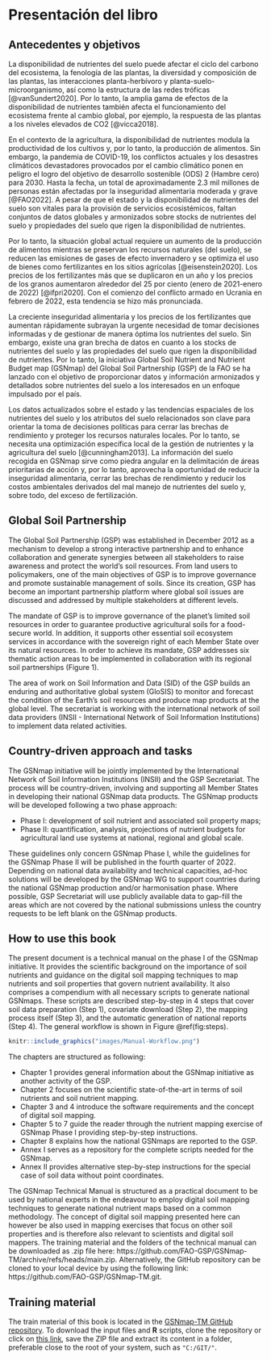 \mainmatter

# Presentación del libro

##	Antecedentes y objetivos
La disponibilidad de nutrientes del suelo puede afectar el ciclo del carbono del ecosistema, la fenología de las plantas, la diversidad y composición de las plantas, las interacciones planta-herbívoro y planta-suelo-microorganismo, así como la estructura de las redes tróficas [@vanSundert2020]. Por lo tanto, la amplia gama de efectos de la disponibilidad de nutrientes también afecta el funcionamiento del ecosistema frente al cambio global, por ejemplo, la respuesta de las plantas a los niveles elevados de CO2 [@vicca2018].

En el contexto de la agricultura, la disponibilidad de nutrientes modula la productividad de los cultivos y, por lo tanto, la producción de alimentos. Sin embargo, la pandemia de COVID-19, los conflictos actuales y los desastres climáticos devastadores provocados por el cambio climático ponen en peligro el logro del objetivo de desarrollo sostenible (ODS) 2 (Hambre cero) para 2030. Hasta la fecha, un total de aproximadamente 2.3 mil millones de personas están afectadas por la inseguridad alimentaria moderada y grave [@FAO2022]. A pesar de que el estado y la disponibilidad de nutrientes del suelo son vitales para la provisión de servicios ecosistémicos, faltan conjuntos de datos globales y armonizados sobre stocks de nutrientes del suelo y propiedades del suelo que rigen la disponibilidad de nutrientes.

Por lo tanto, la situación global actual requiere un aumento de la producción de alimentos mientras se preservan los recursos naturales (del suelo), se reducen las emisiones de gases de efecto invernadero y se optimiza el uso de bienes como fertilizantes en los sitios agrícolas [@eisenstein2020]. Los precios de los fertilizantes más que se duplicaron en un año y los precios de los granos aumentaron alrededor del 25 por ciento (enero de 2021-enero de 2022) [@ifpri2020]. Con el comienzo del conflicto armado en Ucrania en febrero de 2022, esta tendencia se hizo más pronunciada.

La creciente inseguridad alimentaria y los precios de los fertilizantes que aumentan rápidamente subrayan la urgente necesidad de tomar decisiones informadas y de gestionar de manera óptima los nutrientes del suelo. Sin embargo, existe una gran brecha de datos en cuanto a los stocks de nutrientes del suelo y las propiedades del suelo que rigen la disponibilidad de nutrientes. Por lo tanto, la iniciativa Global Soil Nutrient and Nutrient Budget map (GSNmap) del Global Soil Partnership (GSP) de la FAO se ha lanzado con el objetivo de proporcionar datos y información armonizados y detallados sobre nutrientes del suelo a los interesados en un enfoque impulsado por el país.

Los datos actualizados sobre el estado y las tendencias espaciales de los nutrientes del suelo y los atributos del suelo relacionados son clave para orientar la toma de decisiones políticas para cerrar las brechas de rendimiento y proteger los recursos naturales locales. Por lo tanto, se necesita una optimización específica local de la gestión de nutrientes y la agricultura del suelo [@cunningham2013]. La información del suelo recogida en GSNmap sirve como piedra angular en la delimitación de áreas prioritarias de acción y, por lo tanto, aprovecha la oportunidad de reducir la inseguridad alimentaria, cerrar las brechas de rendimiento y reducir los costos ambientales derivados del mal manejo de nutrientes del suelo y, sobre todo, del exceso de fertilización.

## Global Soil Partnership

The Global Soil Partnership (GSP) was established in December 2012 as a mechanism to develop a strong interactive partnership and to enhance collaboration and generate synergies between all stakeholders to raise awareness and protect the world’s soil resources. From land users to policymakers, one of the main objectives of GSP is to improve governance and promote sustainable management of soils. Since its creation, GSP has become an important partnership platform where global soil issues are discussed and addressed by multiple stakeholders at different levels. 

The mandate of GSP is to improve governance of the planet’s limited soil resources in order to guarantee productive agricultural soils for a food-secure world. In addition, it supports other essential soil ecosystem services in accordance with the sovereign right of each Member State over its natural resources. In order to achieve its mandate, GSP addresses six thematic action areas  to be implemented in collaboration with its regional soil partnerships (Figure 1).

The area of work on Soil Information and Data (SID) of the GSP builds an enduring and authoritative global system (GloSIS) to monitor and forecast the condition of the Earth's soil resources and produce map products at the global level. The secretariat is working with the  international network of soil data providers (INSII - International Network of Soil Information Institutions) to implement data related activities. 

## Country-driven approach and tasks

The GSNmap initiative will be jointly implemented by the International Network of Soil Information Institutions (INSII) and the GSP Secretariat. The process will be country-driven, involving and supporting all Member States in developing their national GSNmap data products. The GSNmap products will be developed following a two phase approach:

* Phase I: development of soil nutrient and associated soil property maps;
* Phase II: quantification, analysis, projections of nutrient budgets for agricultural land use systems at national, regional and global scale. 

These guidelines only concern GSNmap Phase I, while the guidelines for the GSNmap Phase II will be published in the fourth quarter of 2022.
Depending on national data availability and technical capacities, ad-hoc solutions will be developed by the GSNmap WG to support countries during the national GSNmap production and/or harmonisation phase. Where possible, GSP Secretariat will use publicly available data to gap-fill the areas which are not covered by the national submissions unless the country requests to be left blank on the GSNmap products.

## How to use this book

The present document is a technical manual on the phase I of the GSNmap initiative. It provides the scientific background on the importance of soil nutrients and guidance on the digital soil mapping techniques to map nutrients and soil properties that govern nutrient availability. It also comprises a compendium with all necessary scripts to generate national GSNmaps. These scripts are described step-by-step in 4 steps that cover soil data preparation (Step 1), covariate download (Step 2), the mapping process itself (Step 3), and the automatic generation of national reports (Step 4). The general workflow is shown in Figure \@ref(fig:steps).

```r
knitr::include_graphics("images/Manual-Workflow.png")

```

The chapters are structured as following:

* Chapter 1 provides general information about the GSNmap initiative as another activity of the GSP.
* Chapter 2 focuses on the scientific state-of-the-art in terms of soil nutrients and soil nutrient mapping.
* Chapter 3 and 4 introduce the software requirements and the concept of digital soil mapping.
* Chapter 5 to 7 guide the reader through the nutrient mapping exercise of GSNmap Phase I providing step-by-step instructions.
* Chapter 8 explains how the national GSNmaps are reported to the GSP.
* Annex I serves as a repository for the complete scripts needed for the GSNmap.
* Annex II provides alternative step-by-step instructions for the special case of soil data without point coordinates.

The GSNmap Technical Manual is structured as a practical document to be used by national experts in the endeavour to employ digital soil mapping techniques to generate national nutrient maps based on a common methodology. The concept of digital soil mapping presented here can however be also used in mapping exercises that focus on other soil properties and is therefore also relevant to scientists and digital soil mappers. The training material and the folders of the technical manual can be downloaded as .zip file here: https://github.com/FAO-GSP/GSNmap-TM/archive/refs/heads/main.zip. Alternatively, the GitHub repository can be cloned to your local device by using the following link: https://github.com/FAO-GSP/GSNmap-TM.git.

## Training material

The train material of this book is located in the [GSNmap-TM GitHub repository](https://github.com/FAO-GSP/GSNmap-TM). To download the input files and **R** scripts, clone the repository or click on [this link](https://github.com/FAO-GSP/GSNmap-TM/archive/refs/heads/main.zip), save the ZIP file and extract its content in a folder, preferable close to the root of your system, such as ```"C:/GIT/"```. 

